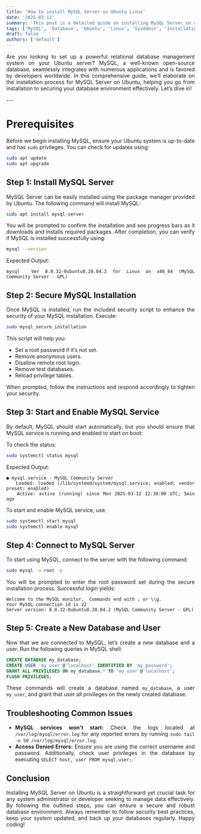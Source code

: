 ```yaml
---
title: 'How to install MySQL Server on Ubuntu Linux'
date: '2025-03-12'
summary: 'This post is a detailed guide on installing MySQL Server on an Ubuntu system for effective database management and utilization.'
tags: ['MySQL', 'Database', 'Ubuntu', 'Linux', 'SysAdmin', 'Installation', 'Tutorial']
draft: false
authors: ['default']
---
```


<div align="justify">

Are you looking to set up a powerful relational database management system on your Ubuntu server? MySQL, a well-known open-source database, seamlessly integrates with numerous applications and is favored by developers worldwide. In this comprehensive guide, we’ll elaborate on the installation process for MySQL Server on Ubuntu, helping you go from installation to securing your database environment effectively. Let’s dive in!

</div>
---

<div align="justify">

# Prerequisites
Before we begin installing MySQL, ensure your Ubuntu system is up-to-date and has `sudo` privileges. You can check for updates using:

```bash
sudo apt update
sudo apt upgrade
```

## Step 1: Install MySQL Server
MySQL Server can be easily installed using the package manager provided by Ubuntu. The following command will install MySQL:

```bash
sudo apt install mysql-server
```

You will be prompted to confirm the installation and see progress bars as it downloads and installs required packages. After completion, you can verify if MySQL is installed successfully using:

```bash
mysql --version
```

Expected Output:
```
mysql  Ver 8.0.32-0ubuntu0.20.04.2 for Linux on x86_64 (MySQL Community Server - GPL)
```

## Step 2: Secure MySQL Installation
Once MySQL is installed, run the included security script to enhance the security of your MySQL installation. Execute:

```bash
sudo mysql_secure_installation
```

This script will help you:
- Set a root password if it’s not set.
- Remove anonymous users.
- Disallow remote root login.
- Remove test databases.
- Reload privilege tables.

When prompted, follow the instructions and respond accordingly to tighten your security.

## Step 3: Start and Enable MySQL Service
By default, MySQL should start automatically, but you should ensure that MySQL service is running and enabled to start on boot:

To check the status:
```bash
sudo systemctl status mysql
```

Expected Output:
```
● mysql.service - MySQL Community Server
   Loaded: loaded (/lib/systemd/system/mysql.service; enabled; vendor preset: enabled)
   Active: active (running) since Mon 2025-03-12 12:30:00 UTC; 5min ago
```

To start and enable MySQL service, use:
```bash
sudo systemctl start mysql
sudo systemctl enable mysql
```

## Step 4: Connect to MySQL Server
To start using MySQL, connect to the server with the following command:

```bash
sudo mysql -u root -p
```

You will be prompted to enter the root password set during the secure installation process. Successful login yields:
```
Welcome to the MySQL monitor.  Commands end with ; or \\g.
Your MySQL connection id is 22
Server version: 8.0.32-0ubuntu0.20.04.2 (MySQL Community Server - GPL)
```

## Step 5: Create a New Database and User
Now that we are connected to MySQL, let’s create a new database and a user. Run the following queries in MySQL shell:

```sql
CREATE DATABASE my_database;
CREATE USER 'my_user'@'localhost' IDENTIFIED BY 'my_password';
GRANT ALL PRIVILEGES ON my_database.* TO 'my_user'@'localhost';
FLUSH PRIVILEGES;
```

These commands will create a database named `my_database`, a user `my_user`, and grant that user all privileges on the newly created database.

## Troubleshooting Common Issues
- **MySQL services won't start:** Check the logs located at `/var/log/mysql/error.log` for any reported errors by running `sudo tail -n 50 /var/log/mysql/error.log`.
- **Access Denied Errors:** Ensure you are using the correct username and password. Additionally, check user privileges in the database by executing `SELECT host, user FROM mysql.user;`.

## Conclusion
Installing MySQL Server on Ubuntu is a straightforward yet crucial task for any system administrator or developer seeking to manage data effectively. By following the outlined steps, you can ensure a secure and robust database environment. Always remember to follow security best practices, keep your system updated, and back up your databases regularly. Happy coding!

</div>